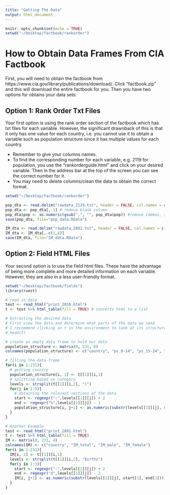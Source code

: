 ```yaml
---
title: "Getting The Data"
output: html_document
---
```


```r
knitr::opts_chunk$set(echo = TRUE)
setwd("~/Desktop/factbook/rankorder")
```

# How to Obtain Data Frames From CIA Factbook
First, you will need to obtain the factbook from https://www.cia.gov/library/publications/download/. Click "factbook.zip" and this will download the entire factbook for you. Then you have two options for obtains your data sets:

## Option 1: Rank Order Txt Files
Your first option is using the rank order section of the factbook which has txt files for each variable. However, the significant drawnback of this is that it only has one value for each country, i.e. you cannot use it to obtain a variable such as population structure since it has multiple values for each country. 

- Remember to give your columns names.
- To find the corresponding number for each variable, e.g. 2119 for population, you use the "rankorderguide.html" and click on your desired variable. Then in the address bar at the top of the screen you can see the correct number for it.
- You may need to delete columns/clean the data to obtain the correct format.
 
```r

setwd("~/Desktop/factbook/rankorder")

pop_dta <- read.delim("rawdata_2119.txt", header = FALSE, col.names = c("", "country","pop"))
pop_dta <- pop_dta[,-1] # remove blank column
pop_dta$pop <- as.numeric(gsub(",", "", pop_dta$pop)) #remove commas, so it can be converted to numeric
save(pop_dta, file="pop_data.RData")

IM_dta <- read.delim("rawdata_2091.txt", header = FALSE, col.names = c("", "country","infMort", ""))
IM_dta <- IM_dta[,-c(1,4)]
save(IM_dta, file="IM_data.RData")
```
## Option 2: Field HTML Files
Your second option is to use the field html files. These have the advantage of being more complete and more detailed information on each variable. However, they are also in a less user-friendly format.

```r
setwd("~/Desktop/factbook/fields")
library(rvest)

# read in data
test <- read_html("print_2010.html")
t <- test %>% html_table(fill = TRUE) # converts html to a list

# Extracting the desired data
# First view the data and determine what parts of the data we need
# I recommend clicking on t in the environment to look at its structure more easily
# head(t)

# create an empty data frame to hold our data
population_structure <- matrix(0, 231, 6)
colnames(population_structure) <- c("country", "ps_0-14", "ps_15-24", "ps_25-54", "ps_55-64", "ps_65+")

# filling the data frame
for(i in 1:231){
  # getting country
  population_structure[i, 1] <- t[[1]][i,1]
  # splitting based on category
  levels <- strsplit(t[[1]][i,2], ")")
  for(j in 1:5){
    # obtaining the relevant sections of the data
    start <- regexpr(":",levels[[1]][j]) + 2
    end <- regexpr("%",levels[[1]][j]) - 1
    population_structure[i, j+1] <- as.numeric(substr(levels[[1]][j], start, end))
  }
}

# Another Example
test <- read_html("print_2091.html")
t <- test %>% html_table(fill = TRUE)
IM <- matrix(0, 231, 4)
colnames(IM) <- c("country", "IM_total", "IM_male", "IM_female")
for(i in 1:231){
  IM[i, 1] <- t[[1]][i,1]
  levels <- strsplit(t[[1]][i,2], "births")
  for(j in 1:3){
    start <- regexpr(":",levels[[1]][j]) + 2
    end <- regexpr("d",levels[[1]][j]) - 2
    IM[i, j+1] <- as.numeric(substr(levels[[1]][j], start[1], end[1]))
  }
}
```

 